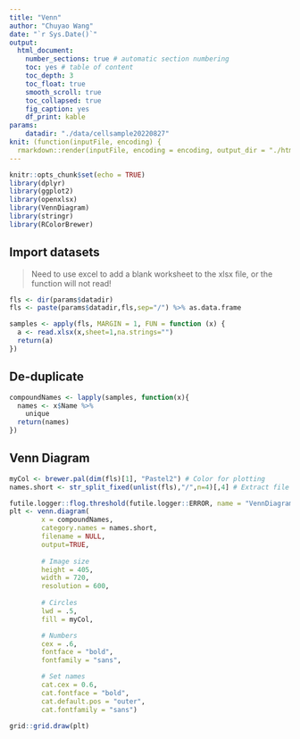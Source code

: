 ```yaml
---
title: "Venn"
author: "Chuyao Wang"
date: "`r Sys.Date()`"
output: 
  html_document: 
    number_sections: true # automatic section numbering
    toc: yes # table of content
    toc_depth: 3
    toc_float: true
    smooth_scroll: true
    toc_collapsed: true
    fig_caption: yes
    df_print: kable
params:
    datadir: "./data/cellsample20220827"
knit: (function(inputFile, encoding) {
  rmarkdown::render(inputFile, encoding = encoding, output_dir = "./html") })
---
```


```r
knitr::opts_chunk$set(echo = TRUE)
library(dplyr)
library(ggplot2)
library(openxlsx)
library(VennDiagram)
library(stringr)
library(RColorBrewer)
```

## Import datasets

> Need to use excel to add a blank worksheet to the xlsx file, or the function will not read!

```r
fls <- dir(params$datadir)
fls <- paste(params$datadir,fls,sep="/") %>% as.data.frame

samples <- apply(fls, MARGIN = 1, FUN = function (x) {
  a <- read.xlsx(x,sheet=1,na.strings="")
  return(a)
})
```

## De-duplicate

```r
compoundNames <- lapply(samples, function(x){
  names <- x$Name %>%
    unique
  return(names)
})
```

## Venn Diagram

```r
myCol <- brewer.pal(dim(fls)[1], "Pastel2") # Color for plotting
names.short <- str_split_fixed(unlist(fls),"/",n=4)[,4] # Extract file names

futile.logger::flog.threshold(futile.logger::ERROR, name = "VennDiagramLogger")
plt <- venn.diagram(
        x = compoundNames,
        category.names = names.short,
        filename = NULL,
        output=TRUE,
        
        # Image size
        height = 405,
        width = 720,
        resolution = 600,
        
        # Circles
        lwd = .5,
        fill = myCol,

        # Numbers
        cex = .6,
        fontface = "bold",
        fontfamily = "sans",

        # Set names
        cat.cex = 0.6,
        cat.fontface = "bold",
        cat.default.pos = "outer",
        cat.fontfamily = "sans")

grid::grid.draw(plt)


```
